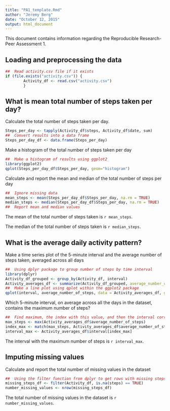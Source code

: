 ```yaml
---
title: "PA1_template.Rmd"
author: "Jeremy Berg"
date: "October 12, 2015"
output: html_document
---
```


This document contains information regarding the Reproducible Research-Peer Assessment 1.

## Loading and preprocessing the data
```r
##  Read activity.csv file if it exists
if (file.exists("activity.csv")) {
        Activity_df <- read.csv("activity.csv")
        }
```
## What is mean total number of steps taken per day?

Calculate the total number of steps taken per day.
```r
Steps_per_day <- tapply(Activity_df$steps, Activity_df$date, sum)
##  Convert results into a data frame
Steps_per_day_df <- data.frame(Steps_per_day)
```

Make a histogram of the total number of steps taken per day
```r
##  Make a histogram of results using ggplot2
library(ggplot2)
qplot(Steps_per_day_df$Steps_per_day, geom="histogram")
```

Calculate and report the mean and median of the total number of steps per day
```r
##  Ignore missing data
mean_steps <- mean(Steps_per_day_df$Steps_per_day, na.rm = TRUE)
median_steps <- median(Steps_per_day_df$Steps_per_day, na.rm = TRUE)
##  Report mean and median values
```
The mean of the total number of steps taken is `r mean_steps`.
  
The median of the total number of steps taken is `r median_steps`.

## What is the average daily activity pattern?
  
Make a time series plot of the 5-minute interval and the average number of steps taken, averaged across all days

``` r
##  Using dplyr package to group number of steps by time interval
library(dplyr)
Activity_df_grouped <- group_by(Activity_df, interval)
Activity_averages_df <- summarize(Activity_df_grouped, average_number_of_steps = mean(steps, na.rm = TRUE))
##  Make a line plot using qplot within the ggplot2 package
qplot(interval, average_number_of_steps, data = Activity_averages_df, geom = "line")
```

Which 5-minute interval, on average across all the days in the dataset, contains the maximum number of steps?

```r
##  Find maximum, the index with this value, and then the interval corresponding to that index
max_steps <- max(Activity_averages_df$average_number_of_steps)
index_max <- match(max_steps, Activity_averages_df$average_number_of_steps)
interval_max <- Activity_averages_df$interval[index_max]
```

The interval with the maximum number of steps is `r interval_max`.

## Imputing missing values

Calculate and report the total number of missing values in the dataset

```r
##  Using the filter function from dplyr to get rows with missing steps values
missing_steps_df <- filter(Activity_df, is.na(steps) == TRUE)
number_missing_values <- nrow(missing_steps_df)
```

The total number of missing values in the dataset is `r number_missing_values`.



  


